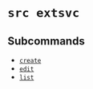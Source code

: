 # `src extsvc`

## Subcommands


* [`create`](extsvc/create.mdx)
* [`edit`](extsvc/edit.mdx)
* [`list`](extsvc/list.mdx)
	